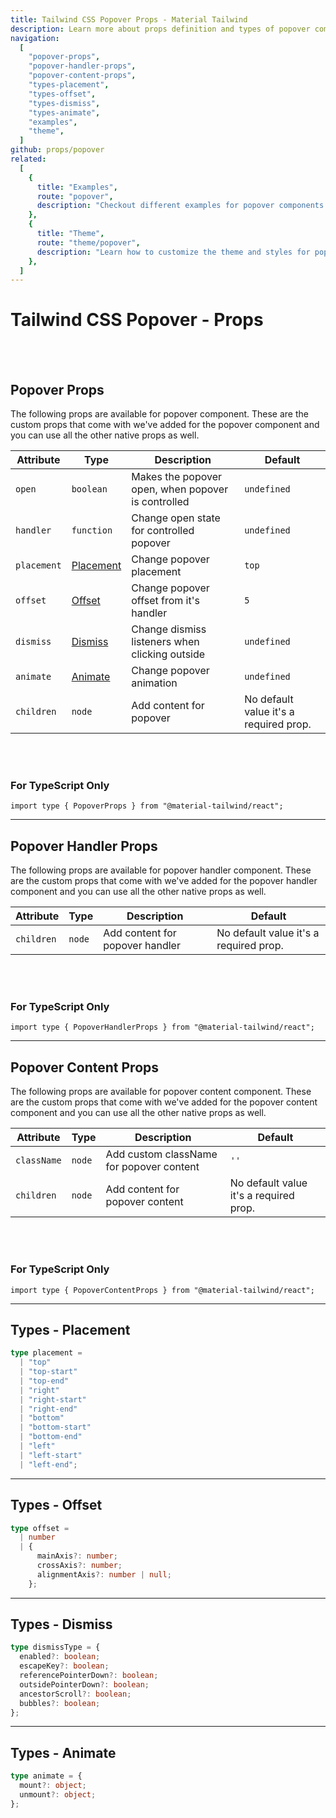 ```yaml
---
title: Tailwind CSS Popover Props - Material Tailwind
description: Learn more about props definition and types of popover components.
navigation:
  [
    "popover-props",
    "popover-handler-props",
    "popover-content-props",
    "types-placement",
    "types-offset",
    "types-dismiss",
    "types-animate",
    "examples",
    "theme",
  ]
github: props/popover
related:
  [
    {
      title: "Examples",
      route: "popover",
      description: "Checkout different examples for popover components.",
    },
    {
      title: "Theme",
      route: "theme/popover",
      description: "Learn how to customize the theme and styles for popover components.",
    },
  ]
---
```


# Tailwind CSS Popover - Props

<br />
<br />

## Popover Props

<span id="popover-props" className="scroll-mt-48" />
The following props are available for popover component. These are the custom props
that come with we've added for the popover component and you can use all the other
native props as well.

| Attribute   | Type                          | Description                                        | Default                                |
| ----------- | ----------------------------- | -------------------------------------------------- | -------------------------------------- |
| `open`      | <Code>boolean</Code>          | Makes the popover open, when popover is controlled | <Code>undefined</Code>                 |
| `handler`   | <Code>function</Code>         | Change open state for controlled popover           | <Code>undefined</Code>                 |
| `placement` | [Placement](#types-placement) | Change popover placement                           | <Code>top</Code>                       |
| `offset`    | [Offset](#types-offset)       | Change popover offset from it's handler            | <Code>5</Code>                         |
| `dismiss`   | [Dismiss](#types-dismiss)     | Change dismiss listeners when clicking outside     | <Code>undefined</Code>                 |
| `animate`   | [Animate](#types-animate)     | Change popover animation                           | <Code>undefined</Code>                 |
| `children`  | <Code>node</Code>             | Add content for popover                            | No default value it's a required prop. |

<br />
<br />

### For TypeScript Only

```tsx
import type { PopoverProps } from "@material-tailwind/react";
```

---

## Popover Handler Props

<span id="popover-handler-props" className="scroll-mt-48" />
The following props are available for popover handler component. These are the custom
props that come with we've added for the popover handler component and you can use
all the other native props as well.

| Attribute  | Type              | Description                     | Default                                |
| ---------- | ----------------- | ------------------------------- | -------------------------------------- |
| `children` | <Code>node</Code> | Add content for popover handler | No default value it's a required prop. |

<br />
<br />

### For TypeScript Only

```tsx
import type { PopoverHandlerProps } from "@material-tailwind/react";
```

---

## Popover Content Props

<span id="popover-content-props" className="scroll-mt-48" />
The following props are available for popover content component. These are the custom
props that come with we've added for the popover content component and you can use
all the other native props as well.

| Attribute   | Type              | Description                              | Default                                |
| ----------- | ----------------- | ---------------------------------------- | -------------------------------------- |
| `className` | <Code>node</Code> | Add custom className for popover content | `''`                                   |
| `children`  | <Code>node</Code> | Add content for popover content          | No default value it's a required prop. |

<br />
<br />

### For TypeScript Only

```tsx
import type { PopoverContentProps } from "@material-tailwind/react";
```

---

## Types - Placement

<span id="types-placement" className="scroll-mt-48" />

```ts
type placement =
  | "top"
  | "top-start"
  | "top-end"
  | "right"
  | "right-start"
  | "right-end"
  | "bottom"
  | "bottom-start"
  | "bottom-end"
  | "left"
  | "left-start"
  | "left-end";
```

---

## Types - Offset

<span id="types-offset" className="scroll-mt-48" />

```ts
type offset =
  | number
  | {
      mainAxis?: number;
      crossAxis?: number;
      alignmentAxis?: number | null;
    };
```

---

## Types - Dismiss

<span id="types-dismiss" className="scroll-mt-48" />

```ts
type dismissType = {
  enabled?: boolean;
  escapeKey?: boolean;
  referencePointerDown?: boolean;
  outsidePointerDown?: boolean;
  ancestorScroll?: boolean;
  bubbles?: boolean;
};
```

---

## Types - Animate

<span id="types-animate" className="scroll-mt-48" />

```ts
type animate = {
  mount?: object;
  unmount?: object;
};
```

<span id="examples" className="scroll-mt-48" />
<span id="theme" className="scroll-mt-48" />
